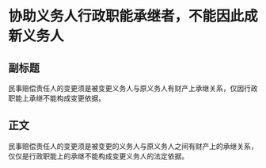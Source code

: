 # 协助义务人行政职能承继者，不能因此成新义务人
## 副标题
民事赔偿责任人的变更须是被变更义务人与原义务人有财产上承继关系，仅因行政职能上承继不能构成变更依据。
## 正文
民事赔偿责任人的变更须是被变更的义务人与原义务人之间有财产上的承继关系，仅仅是行政职能上的承继不能构成变更义务人的法定依据。